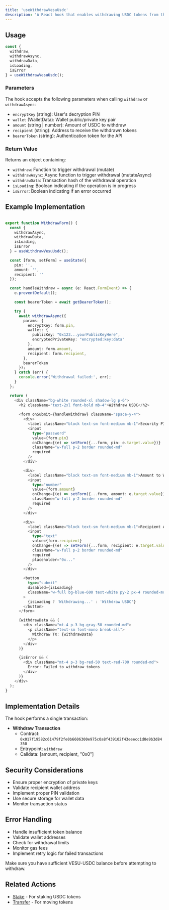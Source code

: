 ```yaml
---
title: 'useWithdrawVesuUsdc'
description: 'A React hook that enables withdrawing USDC tokens from the VESU protocol. This hook handles the withdrawal transaction to transfer tokens from the VESU contract to a specified recipient.'
---
```


## Usage

```typescript
const { 
  withdraw, 
  withdrawAsync, 
  withdrawData, 
  isLoading, 
  isError 
} = useWithdrawVesuUsdc();
```

### Parameters

The hook accepts the following parameters when calling `withdraw` or `withdrawAsync`:

- `encryptKey` (string): User's decryption PIN
- `wallet` (WalletData): Wallet public/private key pair
- `amount` (string | number): Amount of USDC to withdraw
- `recipient` (string): Address to receive the withdrawn tokens
- `bearerToken` (string): Authentication token for the API

### Return Value

Returns an object containing:

- `withdraw`: Function to trigger withdrawal (mutate)
- `withdrawAsync`: Async function to trigger withdrawal (mutateAsync)
- `withdrawData`: Transaction hash of the withdrawal operation
- `isLoading`: Boolean indicating if the operation is in progress
- `isError`: Boolean indicating if an error occurred

## Example Implementation

```typescript

export function WithdrawForm() {
  const { 
    withdrawAsync, 
    withdrawData, 
    isLoading, 
    isError 
  } = useWithdrawVesuUsdc();

  const [form, setForm] = useState({
    pin: '',
    amount: '',
    recipient: ''
  });

  const handleWithdraw = async (e: React.FormEvent) => {
    e.preventDefault();

    const bearerToken = await getBearerToken();

    try {
      await withdrawAsync({
        params: {
          encryptKey: form.pin,
          wallet: {
            publicKey: "0x123...yourPublicKeyHere",
            encryptedPrivateKey: "encrypted:key:data"
          },
          amount: form.amount,
          recipient: form.recipient,
        },
        bearerToken
      });
    } catch (err) {
      console.error('Withdrawal failed:', err);
    }
  };

  return (
    <div className="bg-white rounded-xl shadow-lg p-6">
      <h2 className="text-2xl font-bold mb-4">Withdraw USDC</h2>
      
      <form onSubmit={handleWithdraw} className="space-y-4">
        <div>
          <label className="block text-sm font-medium mb-1">Security PIN</label>
          <input
            type="password"
            value={form.pin}
            onChange={(e) => setForm({...form, pin: e.target.value})}
            className="w-full p-2 border rounded-md"
            required
          />
        </div>

        <div>
          <label className="block text-sm font-medium mb-1">Amount to Withdraw</label>
          <input
            type="number"
            value={form.amount}
            onChange={(e) => setForm({...form, amount: e.target.value})}
            className="w-full p-2 border rounded-md"
            required
          />
        </div>

        <div>
          <label className="block text-sm font-medium mb-1">Recipient Address</label>
          <input
            type="text"
            value={form.recipient}
            onChange={(e) => setForm({...form, recipient: e.target.value})}
            className="w-full p-2 border rounded-md"
            required
            placeholder="0x..."
          />
        </div>

        <button 
          type="submit" 
          disabled={isLoading}
          className="w-full bg-blue-600 text-white py-2 px-4 rounded-md hover:bg-blue-700 disabled:bg-gray-400"
        >
          {isLoading ? 'Withdrawing...' : 'Withdraw USDC'}
        </button>
      </form>

      {withdrawData && (
        <div className="mt-4 p-3 bg-gray-50 rounded-md">
          <p className="text-sm font-mono break-all">
            Withdraw TX: {withdrawData}
          </p>
        </div>
      )}

      {isError && (
        <div className="mt-4 p-3 bg-red-50 text-red-700 rounded-md">
          Error: Failed to withdraw tokens
        </div>
      )}
    </div>
  );
}
```

## Implementation Details

The hook performs a single transaction:

- **Withdraw Transaction**
  - Contract: `0x017f19582c61479f2fe0b6606300e975c0a8f439102f43eeecc1d0e9b3d84350`
  - Entrypoint: `withdraw`
  - Calldata: [amount, recipient, "0x0"]

## Security Considerations

- Ensure proper encryption of private keys
- Validate recipient wallet address
- Implement proper PIN validation
- Use secure storage for wallet data
- Monitor transaction status

## Error Handling

- Handle insufficient token balance
- Validate wallet addresses
- Check for withdrawal limits
- Monitor gas fees
- Implement retry logic for failed transactions

<Warning>
  Make sure you have sufficient VESU-USDC balance before attempting to withdraw.
</Warning>

## Related Actions

- [Stake](/api-reference/hooks/use-stake-vesu-usdc) - For staking USDC tokens
- [Transfer](/api-reference/hooks/use-transfer) - For moving tokens
